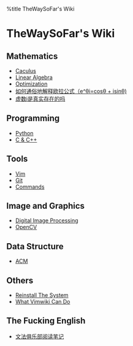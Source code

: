 %title TheWaySoFar's Wiki
= TheWaySoFar's Wiki =

== Mathematics == 
* [[Mathematics/Caculus|Caculus]]
* [[Mathematics/Linear_Algebra/index|Linear Algebra]]
* [[Mathematics/Optimization/index|Optimization]]
* [[http://www.matongxue.com/madocs/8.html#/madoc|如何通俗地解释欧拉公式（e^θi=cosθ + isinθ)]]
* [[https://www.zhihu.com/question/22443712/answer/113884840|虚数i是真实存在的吗]]


== Programming ==
* [[Python/index|Python]]
* [[C_CPP/index|C & C++]]

== Tools ==
* [[Vim/index|Vim]]
* [[Git/index|Git]]
* [[Commands/index|Commands]]

== Image and Graphics ==
* [[Digital_Image_Processing/index|Digital Image Processing]]
* [[OpenCV/index|OpenCV]]

== Data Structure ==
* [[ACM/index|ACM]]


== Others ==
* [[Others/reinstall_the_system|Reinstall The System]]
* [[Others/what_vimwiki_can_do|What Vimwiki Can Do]]

== The Fucking English ==
* [[English/index|文法俱乐部阅读笔记]]



